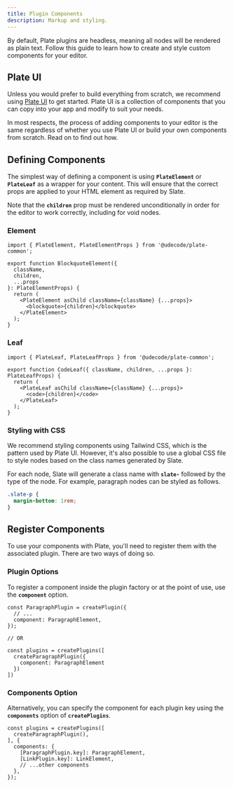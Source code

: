 ```yaml
---
title: Plugin Components
description: Markup and styling.
---
```


By default, Plate plugins are headless, meaning all nodes will be rendered as plain text. Follow this guide to learn how to create and style custom components for your editor.

## Plate UI

Unless you would prefer to build everything from scratch, we recommend using [Plate UI](/docs/components) to get started. Plate UI is a collection of components that you can copy into your app and modify to suit your needs.

In most respects, the process of adding components to your editor is the same regardless of whether you use Plate UI or build your own components from scratch. Read on to find out how.

## Defining Components

The simplest way of defining a component is using **`PlateElement`** or **`PlateLeaf`** as a wrapper for your content. This will ensure that the correct props are applied to your HTML element as required by Slate.

Note that the **`children`** prop must be rendered unconditionally in order for the editor to work correctly, including for void nodes.

### Element

```tsx showLineNumbers
import { PlateElement, PlateElementProps } from '@udecode/plate-common';

export function BlockquoteElement({
  className,
  children,
  ...props
}: PlateElementProps) {
  return (
    <PlateElement asChild className={className} {...props}>
      <blockquote>{children}</blockquote>
    </PlateElement>
  );
}
```

### Leaf

```tsx showLineNumbers
import { PlateLeaf, PlateLeafProps } from '@udecode/plate-common';

export function CodeLeaf({ className, children, ...props }: PlateLeafProps) {
  return (
    <PlateLeaf asChild className={className} {...props}>
      <code>{children}</code>
    </PlateLeaf>
  );
}
```

### Styling with CSS

We recommend styling components using Tailwind CSS, which is the pattern used by Plate UI. However, it's also possible to use a global CSS file to style nodes based on the class names generated by Slate.

For each node, Slate will generate a class name with **`slate-`** followed by the type of the node. For example, paragraph nodes can be styled as follows.

```css showLineNumbers
.slate-p {
  margin-bottom: 1rem;
}
```

## Register Components

To use your components with Plate, you'll need to register them with the associated plugin. There are two ways of doing so.

### Plugin Options

To register a component inside the plugin factory or at the point of use, use the **`component`** option.

```tsx showLineNumbers {3,10}
const ParagraphPlugin = createPlugin({
  // ... 
  component: ParagraphElement,
});

// OR

const plugins = createPlugins([
  createParagraphPlugin({
    component: ParagraphElement
  })
])
```

### Components Option

Alternatively, you can specify the component for each plugin key using the **`components`** option of **`createPlugins`**. 

```tsx showLineNumbers {5-6}
const plugins = createPlugins([
  createParagraphPlugin(),
], {
  components: {
    [ParagraphPlugin.key]: ParagraphElement,
    [LinkPlugin.key]: LinkElement,
    // ...other components
  },
});
```

